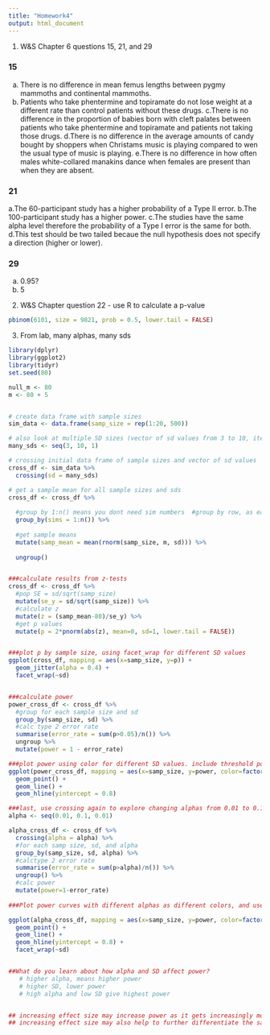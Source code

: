```yaml
---
title: "Homework4"
output: html_document
---
```


1) W&S Chapter 6 questions 15, 21, and 29

### 15
a. There is no difference in mean femus lengths between pygmy mammoths and continental mammoths.
b. Patients who take phentermine and topiramate do not lose weight at a different rate than control patients without these drugs.
c.There is no difference in the proportion of babies born with cleft palates between patients who take phentermine and topiramate and patients not taking those drugs.
d.There is no difference in the average amounts of candy bought by shoppers when Christams music is playing compared to wen the usual type of music is playing.
e.There is no difference in how often males white-collared manakins dance when females are present than when they are absent. 

### 21
a.The 60-participant study has a higher probability of a Type II error.
b.The 100-participant study has a higher power.
c.The studies have the same alpha level therefore the probability of a Type I error is the same for both. 
d.This test should be two tailed becaue the null hypothesis does not specify a direction (higher or lower).

### 29
a. 0.95?
b. 5

2) W&S Chapter question 22 - use R to calculate a p-value
```r
pbinom(6101, size = 9821, prob = 0.5, lower.tail = FALSE)

```

3) From lab, many alphas, many sds
```r

library(dplyr)
library(ggplot2)
library(tidyr)
set.seed(80)

null_m <- 80
m <- 80 + 5


# create data frame with sample sizes
sim_data <- data.frame(samp_size = rep(1:20, 500))

# also look at multiple SD sizes (vector of sd values from 3 to 10, iterate by 1)
many_sds <- seq(3, 10, 1)

# crossing initial data frame of sample sizes and vector of sd values
cross_df <- sim_data %>%
  crossing(sd = many_sds)

# get a sample mean for all sample sizes and sds
cross_df <- cross_df %>%
  
  #group by 1:n() means you dont need sim numbers  #group by row, as each is 1 sim
  group_by(sims = 1:n()) %>%
  
  #get sample means
  mutate(samp_mean = mean(rnorm(samp_size, m, sd))) %>%
  
  ungroup()


###calculate results from z-tests
cross_df <- cross_df %>%
  #pop SE = sd/sqrt(samp_size)
  mutate(se_y = sd/sqrt(samp_size)) %>%
  #calculate z
  mutate(z = (samp_mean-80)/se_y) %>%
  #get p values
  mutate(p = 2*pnorm(abs(z), mean=0, sd=1, lower.tail = FALSE))


###plot p by sample size, using facet_wrap for different SD values
ggplot(cross_df, mapping = aes(x=samp_size, y=p)) +
  geom_jitter(alpha = 0.4) +
  facet_wrap(~sd)


###calculate power
power_cross_df <- cross_df %>%
  #group for each sample size and sd
  group_by(samp_size, sd) %>%
  #calc type 2 error rate
  summarise(error_rate = sum(p>0.05)/n()) %>%
  ungroup %>%
  mutate(power = 1 - error_rate)

###plot power using color for different SD values. include threshold power of 0.8
ggplot(power_cross_df, mapping = aes(x=samp_size, y=power, color=factor(sd))) +
  geom_point() + 
  geom_line() +
  geom_hline(yintercept = 0.8)

###last, use crossing again to explore changing alphas from 0.01 to 0.1. 
alpha <- seq(0.01, 0.1, 0.01)

alpha_cross_df <- cross_df %>%
  crossing(alpha = alpha) %>%
  #for each samp size, sd, and alpha
  group_by(samp_size, sd, alpha) %>%
  #calctype 2 error rate
  summarise(error_rate = sum(p>alpha)/n()) %>%
  ungroup() %>%
  #calc power
  mutate(power=1-error_rate)
  
###Plot power curves with different alphas as different colors, and use faceting to look at different SDs.

ggplot(alpha_cross_df, mapping = aes(x=samp_size, y=power, color=factor(alpha))) +
  geom_point() +
  geom_line() +
  geom_hline(yintercept = 0.8) +
  facet_wrap(~sd)


##What do you learn about how alpha and SD affect power?
   # higher alpha, means higher power
   # higher SD, lower power
   # high alpha and low SD give highest power


## increasing effect size may increase power as it gets increasingly more than the standard deviation
## increasing effect size may also help to further differentiate the sample from the null distribution?




```

